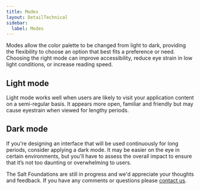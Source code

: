 ```yaml
---
title: Modes
layout: DetailTechnical
sidebar:
  label: Modes
---
```


Modes allow the color palette to be changed from light to dark, providing the flexibility to choose an option that best fits a preference or need. Choosing the right mode can improve accessibility, reduce eye strain in low light conditions, or increase reading speed.  

## Light mode
Light mode works well when users are likely to visit your application content on a semi-regular basis. It appears more open, familiar and friendly but may cause eyestrain when viewed for lengthy periods.

## Dark mode
If you're designing an interface that will be used continuously for long periods, consider applying a dark mode. It may be easier on the eye in certain environments, but you'll have to assess the overall impact to ensure that it’s not too daunting or overwhelming to users.

<Callout title="Have some feedback?">

The Salt Foundations are still in progress and we'd appreciate your thoughts and feedback. If you have any comments or questions please [contact us](../support-and-contributions/index).

</Callout>
